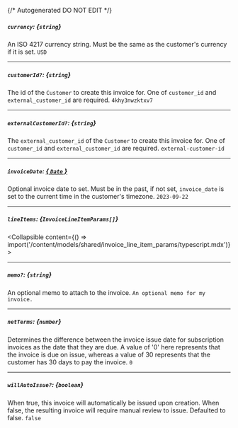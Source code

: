 {/* Autogenerated DO NOT EDIT  */}

##### `currency`: *{`string`}*
An ISO 4217 currency string. Must be the same as the customer's currency if it is set.
`USD`

---
##### `customerId?`: *{`string`}*
The id of the `Customer` to create this invoice for. One of `customer_id` and `external_customer_id` are required.
`4khy3nwzktxv7`

---
##### `externalCustomerId?`: *{`string`}*
The `external_customer_id` of the `Customer` to create this invoice for. One of `customer_id` and `external_customer_id` are required.
`external-customer-id`

---
##### `invoiceDate`: [*{ `Date` }*](https://developer.mozilla.org/en-US/docs/Web/JavaScript/Reference/Global_Objects/Date)
Optional invoice date to set. Must be in the past, if not set, `invoice_date` is set to the current time in the customer's timezone.
`2023-09-22`

---
##### `lineItems`: *{`InvoiceLineItemParams[]`}*
<Collapsible content={() => import('/content/models/shared/invoice_line_item_params/typescript.mdx')}>
</Collapsible>

---
##### `memo?`: *{`string`}*
An optional memo to attach to the invoice.
`An optional memo for my invoice.`

---
##### `netTerms`: *{`number`}*
Determines the difference between the invoice issue date for subscription invoices as the date that they are due. A value of '0' here represents that the invoice is due on issue, whereas a value of 30 represents that the customer has 30 days to pay the invoice.
`0`

---
##### `willAutoIssue?`: *{`boolean`}*
When true, this invoice will automatically be issued upon creation. When false, the resulting invoice will require manual review to issue. Defaulted to false.
`false`

